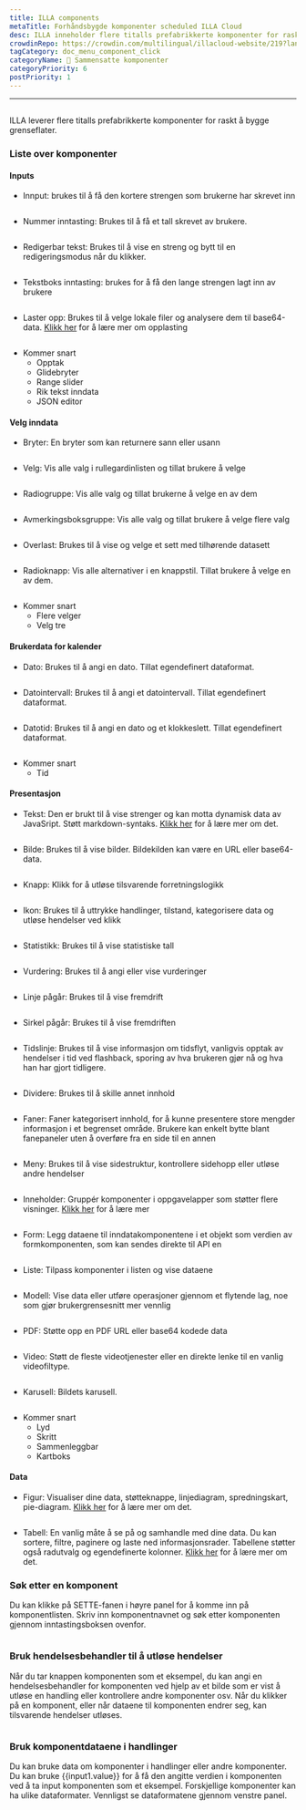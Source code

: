 ```yaml
---
title: ILLA components
metaTitle: Forhåndsbygde komponenter scheduled ILLA Cloud
desc: ILLA inneholder flere titalls prefabrikkerte komponenter for raskt å bygge grenseflater mot slutten
crowdinRepo: https://crowdin.com/multilingual/illacloud-website/219?languages=no&filter=basic&value=0
tagCategory: doc_menu_component_click
categoryName: 🧬 Sammensatte komponenter
categoryPriority: 6
postPriority: 1
---
```


* * *

## <h2 hidden>ILLA components</h2>

ILLA leverer flere titalls prefabrikkerte komponenter for raskt å bygge grenseflater.

### Liste over komponenter

#### Inputs

-   Innput: brukes til å få den kortere strengen som brukerne har skrevet inn

<img
  src='https://cdn.illacloud.com/official-website/img/docs/assemble/illa_components.png'
  alt=""
/>

-   Nummer inntasting: Brukes til å få et tall skrevet av brukere.

<img
  src='https://cdn.illacloud.com/official-website/img/docs/assemble/illa_components(1).png'
  alt=""
/>

-   Redigerbar tekst: Brukes til å vise en streng og bytt til en redigeringsmodus når du klikker.

<img
  src='https://cdn.illacloud.com/official-website/img/docs/assemble/illa_components(2).png'
  alt=""
/>

-   Tekstboks inntasting: brukes for å få den lange strengen lagt inn av brukere

<img
  src='https://cdn.illacloud.com/official-website/img/docs/assemble/illa_components(3).png'
  alt=""
/>

-   Laster opp: Brukes til å velge lokale filer og analysere dem til base64-data. [Klikk her](https://www.illacloud.com/en-US/docs/upload) for å lære mer om opplasting

<img
  src='https://cdn.illacloud.com/official-website/img/docs/assemble/illa_components(4).png'
  alt=""
/>

-   Kommer snart
    -   Opptak
    -   Glidebryter
    -   Range slider
    -   Rik tekst inndata
    -   JSON editor

#### Velg inndata

-   Bryter: En bryter som kan returnere sann eller usann

<img
  src='https://cdn.illacloud.com/official-website/img/docs/assemble/illa_components(5).png'
  alt=""
/>

-   Velg: Vis alle valg i rullegardinlisten og tillat brukere å velge

<img
  src='https://cdn.illacloud.com/official-website/img/docs/assemble/illa_components(6).png'
  alt=""
/>

-   Radiogruppe: Vis alle valg og tillat brukerne å velge en av dem

<img
  src='https://cdn.illacloud.com/official-website/img/docs/assemble/illa_components(7).png'
  alt=""
/>

-   Avmerkingsboksgruppe: Vis alle valg og tillat brukere å velge flere valg

<img
  src='https://cdn.illacloud.com/official-website/img/docs/assemble/illa_components(8).png'
  alt=""
/>

-   Overlast: Brukes til å vise og velge et sett med tilhørende datasett

<img
  src='https://cdn.illacloud.com/official-website/img/docs/assemble/illa_components(9).png'
  alt=""
/>

-   Radioknapp: Vis alle alternativer i en knappstil. Tillat brukere å velge en av dem.

<img
  src='https://cdn.illacloud.com/official-website/img/docs/assemble/illa_components(10).png'
  alt=""
/>

-   Kommer snart
    -   Flere velger
    -   Velg tre

#### Brukerdata for kalender

-   Dato: Brukes til å angi en dato. Tillat egendefinert dataformat.

<img
  src='https://cdn.illacloud.com/official-website/img/docs/assemble/illa_components(11).png'
  alt=""
/>

-   Datointervall: Brukes til å angi et datointervall. Tillat egendefinert dataformat.

<img
  src='https://cdn.illacloud.com/official-website/img/docs/assemble/illa_components(12).png'
  alt=""
/>

-   Datotid: Brukes til å angi en dato og et klokkeslett. Tillat egendefinert dataformat.

<img
  src='https://cdn.illacloud.com/official-website/img/docs/assemble/illa_components(13).png'
  alt=""
/>

-   Kommer snart
    -   Tid

#### Presentasjon

-   Tekst: Den er brukt til å vise strenger og kan motta dynamisk data av JavaSript. Støtt markdown-syntaks. [Klikk her](https://www.illacloud.com/en-US/docs/text) for å lære mer om det.

<img
  src='https://cdn.illacloud.com/official-website/img/docs/assemble/illa_components(14).png'
  alt=""
/>

-   Bilde: Brukes til å vise bilder. Bildekilden kan være en URL eller base64-data.

<img
  src='https://cdn.illacloud.com/official-website/img/docs/assemble/illa_components(15).png'
  alt=""
/>

-   Knapp: Klikk for å utløse tilsvarende forretningslogikk

<img
  src='https://cdn.illacloud.com/official-website/img/docs/assemble/illa_components(16).png'
  alt=""
/>

-   Ikon: Brukes til å uttrykke handlinger, tilstand, kategorisere data og utløse hendelser ved klikk

<img
  src='https://cdn.illacloud.com/official-website/img/docs/assemble/illa_components(17).png'
  alt=""
/>

-   Statistikk: Brukes til å vise statistiske tall

<img
  src='https://cdn.illacloud.com/official-website/img/docs/assemble/illa_components(18).png'
  alt=""
/>

-   Vurdering: Brukes til å angi eller vise vurderinger

<img
  src='https://cdn.illacloud.com/official-website/img/docs/assemble/illa_components(19).png'
  alt=""
/>

-   Linje pågår: Brukes til å vise fremdrift

<img
  src='https://cdn.illacloud.com/official-website/img/docs/assemble/illa_components(20).png'
  alt=""
/>

-   Sirkel pågår: Brukes til å vise fremdriften

<img
  src='https://cdn.illacloud.com/official-website/img/docs/assemble/illa_components(21).png'
  alt=""
/>

-   Tidslinje: Brukes til å vise informasjon om tidsflyt, vanligvis opptak av hendelser i tid ved flashback, sporing av hva brukeren gjør nå og hva han har gjort tidligere.

<img
  src='https://cdn.illacloud.com/official-website/img/docs/assemble/illa_components(22).png'
  alt=""
/>

-   Dividere: Brukes til å skille annet innhold

<img
  src='https://cdn.illacloud.com/official-website/img/docs/assemble/illa_components(23).png'
  alt=""
/>

-   Faner: Faner kategorisert innhold, for å kunne presentere store mengder informasjon i et begrenset område. Brukere kan enkelt bytte blant fanepaneler uten å overføre fra en side til en annen

<img
  src='https://cdn.illacloud.com/official-website/img/docs/assemble/illa_components(24).png'
  alt=""
/>

-   Meny: Brukes til å vise sidestruktur, kontrollere sidehopp eller utløse andre hendelser

<img
  src='https://cdn.illacloud.com/official-website/img/docs/assemble/illa_components(25).png'
  alt=""
/>

-   Inneholder: Gruppér komponenter i oppgavelapper som støtter flere visninger. [Klikk her](https://www.illacloud.com/en-US/docs/container) for å lære mer

<img
  src='https://cdn.illacloud.com/official-website/img/docs/assemble/illa_components(26).png'
  alt=""
/>

-   Form: Legg dataene til inndatakomponentene i et objekt som verdien av formkomponenten, som kan sendes direkte til API en

<img
  src='https://cdn.illacloud.com/official-website/img/docs/assemble/illa_components(27).png'
  alt=""
/>

-   Liste: Tilpass komponenter i listen og vise dataene

<img
  src='https://cdn.illacloud.com/official-website/img/docs/assemble/illa_components(28).png'
  alt=""
/>

-   Modell: Vise data eller utføre operasjoner gjennom et flytende lag, noe som gjør brukergrensesnitt mer vennlig

<img
  src='https://cdn.illacloud.com/official-website/img/docs/assemble/illa_components(29).png'
  alt=""
/>

-   PDF: Støtte opp en PDF URL eller base64 kodede data

<img
  src='https://cdn.illacloud.com/official-website/img/docs/assemble/illa_components(30).png'
  alt=""
/>

-   Video: Støtt de fleste videotjenester eller en direkte lenke til en vanlig videofiltype.

<img
  src='https://cdn.illacloud.com/official-website/img/docs/assemble/illa_components(31).png'
  alt=""
/>

-   Karusell: Bildets karusell.

<img
  src='https://cdn.illacloud.com/official-website/img/docs/assemble/illa_components(32).png'
  alt=""
/>

-   Kommer snart
    -   Lyd
    -   Skritt
    -   Sammenleggbar
    -   Kartboks

#### Data

-   Figur: Visualiser dine data, støtteknappe, linjediagram, spredningskart, pie-diagram. [Klikk her](https://www.illacloud.com/en-US/docs/chart) for å lære mer om det.

<img
  src='https://cdn.illacloud.com/official-website/img/docs/assemble/illa_components(33).png'
  alt=""
/>

-   Tabell: En vanlig måte å se på og samhandle med dine data. Du kan sortere, filtre, paginere og laste ned informasjonsrader. Tabellene støtter også radutvalg og egendefinerte kolonner. [Klikk her]([https://www.illacloud.com/en-US/docs/table](https://www.illacloud.com/en-US/docs/table)) for å lære mer om det.

### Søk etter en komponent

Du kan klikke på SETTE-fanen i høyre panel for å komme inn på komponentlisten. Skriv inn komponentnavnet og søk etter komponenten gjennom inntastingsboksen ovenfor.

<img
  src='https://cdn.illacloud.com/official-website/img/docs/assemble/illa_components(34).png'
  alt=""
/>

### Bruk hendelsesbehandler til å utløse hendelser

Når du tar knappen komponenten som et eksempel, du kan angi en hendelsesbehandler for komponenten ved hjelp av et bilde som er vist å utløse en handling eller kontrollere andre komponenter osv. Når du klikker på en komponent, eller når dataene til komponenten endrer seg, kan tilsvarende hendelser utløses.

<img
  src='https://cdn.illacloud.com/official-website/img/docs/assemble/illa_components(35).png'
  alt=""
/>

### Bruk komponentdataene i handlinger

Du kan bruke data om komponenter i handlinger eller andre komponenter. Du kan bruke {{input1.value}} for å få den angitte verdien i komponenten ved å ta input komponenten som et eksempel. Forskjellige komponenter kan ha ulike dataformater. Vennligst se dataformatene gjennom venstre panel.

<img
  src='https://cdn.illacloud.com/official-website/img/docs/assemble/illa_components(36).png'
  alt=""
/>
